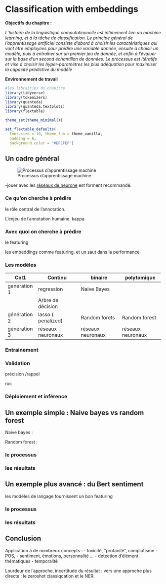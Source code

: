 # Classification with embeddings


**Objectifs du chapitre :**

<div>

*L'histoire de la linguistique computationnelle est intimement liée au machine learning, et à la tâche de classification. Le principe général de l'apprentissage artificiel consiste d'abord à choisir les caractéristiques qui vont être employées pour prédire une variable donnée, ensuite à choisir un modèle, puis à entraîner sur un premier jeu de donnée, et enfin à l'évaluer sur la base d'un second échantillon de données. Le processus est itératifs et vise à choisir les hyper-paramètres les plus adéquation pour maximiser la capacité prédictive du modèle*

</div>

**Environnement de travail**

```r
#les librairies du chapître
library(tidyverse)
library(tokenizers)
library(quanteda)
library(quanteda.textplots)
library(flextable)

theme_set(theme_minimal()) 

set_flextable_defaults(
  font.size = 10, theme_fun = theme_vanilla,
  padding = 6,
  background.color = "#EFEFEF")
```

## Un cadre général

![Processus d'apprentissage machine](image/ML2024.png)

-jouer avec les [réseaux de neurone](https://playground.tensorflow.org/) est forment recommandé.

### Ce qu'on cherche à prédire

le rôle central de l'annotation.

L'enjeu de l'annotation humaine. kappa.

### Avec quoi on cherche à prédire

le featuring

les embeddings comme featuring, et un saut dans la performance

### Les modèles

| Col1         | Continu            | binaire           | polytomique       |
|--------------|--------------------|-------------------|-------------------|
| generation 1 | regression         | Naive Bayes       |                   |
|              | Arbre de décision  |                   |                   |
| génération 2 | lasso ( penalized) | Random forets     | Random forest     |
| génération 3 | réseaux neuronaux  | réseaux neuronaux | réseaux neuronaux |

### Entrainement

### Validation

précision /rappel

roc

### Déploiement et inférence

## Un exemple simple : Naive bayes vs random forest

Naive bayes :

Random forest :

### le processus

### les résultats

## Un exemple plus avancé : du Bert sentiment

les modèles de langage fournissent un bon featuring

### le processus

### les résultats

## Conclusion

Application à de nombreux concepts : - toxicité, "profanité", complotisme - POS, - sentiment, émotions, personnalité ... - detection d'élément thématiques - temporalité

Lourdeur de l'approche, incertitude du résultat : vers une approche plus directe : le zeroshot classiqcation et le NER.
